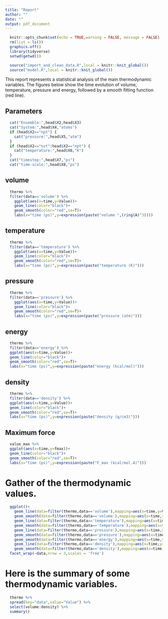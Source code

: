 ```yaml
---
title: "Report"
author: ""
date: ""
output: pdf_document
---
```


```r
  knitr::opts_chunk$set(echo = TRUE,warning = FALSE, message = FALSE)
  rm(list = ls())
  graphics.off()
  library(tidyverse)
  setwd(getwd())
```

```r
  source("import_and_clean_data.R",local = knitr::knit_global())
  source("model.R",local = knitr::knit_global())
```

This report represents a statistical analysis of the main thermodynamic variables. The figures below show the time evolution of volume, temperature, pressure and energy, followed by a smooth fitting function (red line).

## Parameters

```r
  cat("Ensemble:",head$X2,head$X3)
  cat("System:",head$X4,"atoms")
  if (head$X2=="npt") {
    cat("pressure:",head$X5,"atm")
  }
  if (head$X2=="nvt"|head$X2=="npt") {
    cat("temperature:",head$X6,"K")
  }
  cat("timestep:",head$X7,"ps")
  cat("time-scale:",head$X8,"ps")
```

## volume

```r
  thermo %>%
  filter(data=='volume') %>%
    ggplot(aes(x=time,y=Value))+
    geom_line(color="black")+
    geom_smooth(color="red",se=T)+
    labs(x="time (ps)",y=expression(paste("volume ",(ring(A)^3))))
```

## temperature

```r
  thermo %>%
  filter(data=='temperature') %>%
    ggplot(aes(x=time,y=Value))+
    geom_line(color="black")+
    geom_smooth(color="red",se=T)+
    labs(x="time (ps)",y=expression(paste("temperature (K)")))
```

## pressure

```r
  thermo %>%
  filter(data=='pressure') %>%
    ggplot(aes(x=time,y=Value))+
    geom_line(color="black")+
    geom_smooth(color="red",se=T)+
    labs(x="time (ps)",y=expression(paste("pressure (atm)")))
```

## energy

```r
  thermo %>%
  filter(data=='energy') %>%
  ggplot(aes(x=time,y=Value))+
  geom_line(color="black")+
  geom_smooth(color="red",se=T)+
  labs(x="time (ps)",y=expression(paste("energy (kcal/mol)")))
```

## density

```r
  thermo %>%
  filter(data=='density') %>%
  ggplot(aes(x=time,y=Value))+
  geom_line(color="black")+
  geom_smooth(color="red",se=T)+
  labs(x="time (ps)",y=expression(paste("density (g/cm3)")))
```

## Maximum force

```r
  value_max %>%
  ggplot(aes(x=time,y=fmax))+
  geom_line(color="black")+
  geom_smooth(color="red",se=T)+
  labs(x="time (ps)",y=expression(paste("F_max (kcal/mol.A)")))
```

# Gather of the thermodynamic values.

```r
  ggplot()+
    geom_line(data=filter(thermo,data=='volume'),mapping=aes(x=time,y=Value),color="black")+
    geom_smooth(data=filter(thermo,data=='volume'),mapping=aes(x=time,y=Value),color="red",se=T)+
    geom_line(data=filter(thermo,data=='temperature'),mapping=aes(x=time,y=Value),color="black")+
    geom_smooth(data=filter(thermo,data=='temperature'),mapping=aes(x=time,y=Value),color="red",se=T)+
    geom_line(data=filter(thermo,data=='pressure'),mapping=aes(x=time,y=Value),color="black")+
    geom_smooth(data=filter(thermo,data=='pressure'),mapping=aes(x=time,y=Value),color="red",se=T)+     geom_line(data=filter(thermo,data=='energy'),mapping=aes(x=time,y=Value),color="black")+
    geom_smooth(data=filter(thermo,data=='energy'),mapping=aes(x=time,y=Value),color="red",se=T)+
    geom_line(data=filter(thermo,data=='density'),mapping=aes(x=time,y=Value),color="black")+
    geom_smooth(data=filter(thermo,data=='density'),mapping=aes(x=time,y=Value),color="red",se=T)+
  facet_wrap(~data,nrow = 3,scales = 'free')
```

# Here is the summary of some thermodynamic variables.

```r
  thermo %>%
  spread(key="data",value="Value") %>%
  select(volume:density) %>%
  summary()
```
